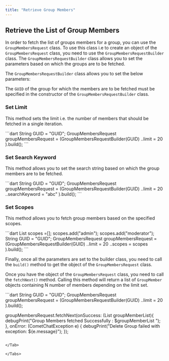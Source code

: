 ```yaml
---
title: "Retrieve Group Members"
---
```




## Retrieve the List of Group Members

In order to fetch the list of groups members for a group, you can use the `GroupMembersRequest` class. To use this class i.e to create an object of the `GroupMembersRequest` class, you need to use the `GroupMembersRequestBuilder` class. The `GroupMembersRequestBuilder` class allows you to set the parameters based on which the groups are to be fetched.

The `GroupMembersRequestBuilder` class allows you to set the below parameters:

The `GUID` of the group for which the members are to be fetched must be specified in the constructor of the `GroupMembersRequestBuilder` class.

### Set Limit

This method sets the limit i.e. the number of members that should be fetched in a single iteration.

<Tabs>
<Tab title="Dart">
```dart
String GUID = "GUID";
  GroupMembersRequest  groupMembersRequest = (GroupMembersRequestBuilder(GUID)
  ..limit = 20
  ).build();
```

</Tab>

</Tabs>

### Set Search Keyword

This method allows you to set the search string based on which the group members are to be fetched.

<Tabs>
<Tab title="Dart">
```dart
String GUID = "GUID";
GroupMembersRequest  groupMembersRequest = (GroupMembersRequestBuilder(GUID)
  ..limit = 20
  ..searchKeyword = "abc"
  ).build();
```

</Tab>

</Tabs>

### Set Scopes

This method allows you to fetch group members based on the specified scopes.

<Tabs>
<Tab title="Dart">
```dart
List<String> scopes =[];
scopes.add("admin");
scopes.add("moderator");
String GUID = "GUID";
GroupMembersRequest  groupMembersRequest = (GroupMembersRequestBuilder(GUID)
  ..limit = 20
  ..scopes = scopes
  ).build();
```

</Tab>

</Tabs>

Finally, once all the parameters are set to the builder class, you need to call the `build()` method to get the object of the `GroupMembersRequest` class.

Once you have the object of the `GroupMembersRequest` class, you need to call the `fetchNext()` method. Calling this method will return a list of `GroupMember` objects containing N number of members depending on the limit set.

<Tabs>
<Tab title="Dart">
```dart
String GUID = "GUID";
GroupMembersRequest  groupMembersRequest = (GroupMembersRequestBuilder(GUID)
  ..limit = 20
  ).build();

groupMembersRequest.fetchNext(onSuccess: (List<GroupMember> groupMemberList){
    debugPrint("Group Members fetched Successfully : $groupMemberList ");  
  }, onError: (CometChatException e) {
    debugPrint("Delete Group failed with exception: ${e.message}");
  });
```

</Tab>

</Tabs>
